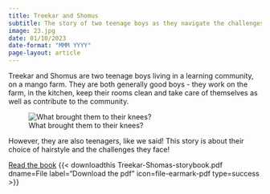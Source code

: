 ```yaml
---
title: Treekar and Shomus
subtitle: The story of two teenage boys as they navigate the challenges of daily life! 
image: 23.jpg
date: 01/10/2023
date-format: "MMM YYYY"
page-layout: article
---
```

Treekar and Shomus are two teenage boys living in a learning community, on a mango farm. They are both generally good boys - they work on the farm, in the kitchen, keep their rooms clean and take care of themselves as well as contribute to the community. 

![What brought them to their knees?](23.jpg)

However, they are also teenagers, like we said! This story is about their choice of hairstyle and the challenges they face! 



[Read the book](https://venugvgk.github.io/books/own-picture-books/treekar-shomus/#/section){.btn .btn-primary}  {{< downloadthis Treekar-Shomas-storybook.pdf dname=File label="Download the pdf" icon=file-earmark-pdf type=success >}}

